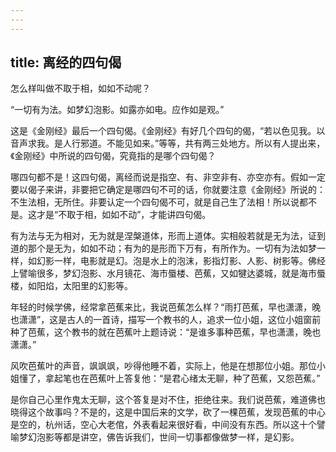```yaml
---
---
---
```

title: 离经的四句偈
---




怎么样叫做不取于相，如如不动呢？

“一切有为法。如梦幻泡影。如露亦如电。应作如是观。”

这是《金刚经》最后一个四句偈。《金刚经》有好几个四句的偈，“若以色见我。以音声求我。是人行邪道。不能见如来。”等等，共有两三处地方。所以有人提出来，《金刚经》中所说的四句偈，究竟指的是哪个四句偈？

哪四句都不是！这四句偈，离经而说是指空、有、非空非有、亦空亦有。假如一定要以偈子来讲，非要把它确定是哪四句不可的话，你就要注意《金刚经》所说的：不生法相，无所住。非要认定一个四句偈不可，就是自己生了法相！所以说都不是。这才是“不取于相，如如不动”，才能讲四句偈。

有为法与无为相对，无为就是涅槃道体，形而上道体。实相般若就是无为法，证到道的那个是无为，如如不动；有为的是形而下万有，有所作为。一切有为法如梦一样，如幻影一样，电影就是幻。泡是水上的泡沫，影指灯影、人影、树影等。佛经上譬喻很多，梦幻泡影、水月镜花、海市蜃楼、芭蕉，又如犍达婆城，就是海市蜃楼，如阳焰，太阳里的幻影等。

年轻的时候学佛，经常拿芭蕉来比，我说芭蕉怎么样？“雨打芭蕉，早也潇潇，晚也潇潇”，这是古人的一首诗，描写一个教书的人，追求一位小姐，这位小姐窗前种了芭蕉，这个教书的就在芭蕉叶上题诗说：“是谁多事种芭蕉，早也潇潇，晚也潇潇。”

风吹芭蕉叶的声音，飒飒飒，吵得他睡不着，实际上，他是在想那位小姐。那位小姐懂了，拿起笔也在芭蕉叶上答复他：“是君心绪太无聊，种了芭蕉，又怨芭蕉。”

是你自己心里作鬼太无聊，这个答复是对不住，拒绝往来。我们说芭蕉，难道佛也晓得这个故事吗？不是的，这是中国后来的文学，砍了一棵芭蕉，发现芭蕉的中心是空的，杭州话，空心大老倌，外表看起来很好看，中间没有东西。所以这十个譬喻梦幻泡影等都是讲空，佛告诉我们，世间一切事都像做梦一样，是幻影。